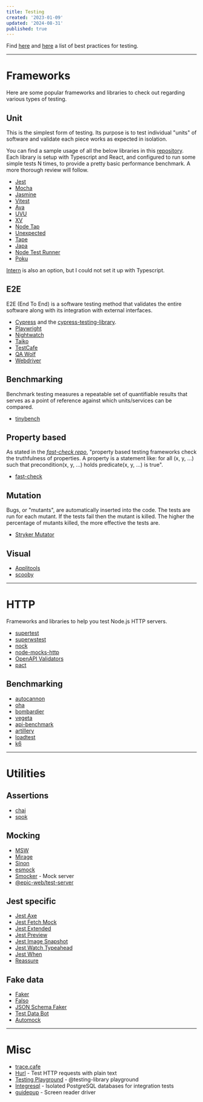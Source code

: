 ```yaml
---
title: Testing
created: '2023-01-09'
updated: '2024-08-31'
published: true
---
```


Find [here](https://github.com/goldbergyoni/javascript-testing-best-practices) and
[here](https://github.com/testjavascript/nodejs-integration-tests-best-practices) a list of best practices for testing.

---

# Frameworks

Here are some popular frameworks and libraries to check out regarding various types of testing.

## Unit

This is the simplest form of testing. Its purpose is to test individual "units" of software and validate each piece works as expected in isolation.

You can find a sample usage of all the below libraries in this [repository](https://github.com/AlexGavalas/test-runners).
Each library is setup with Typescript and React, and configured to run some simple tests N times, to provide a pretty basic performance benchmark.
A more thorough review will follow.

-   [Jest](https://github.com/facebook/jest)
-   [Mocha](https://github.com/mochajs/mocha)
-   [Jasmine](https://github.com/jasmine/jasmine)
-   [Vitest](https://github.com/vitest-dev/vitest)
-   [Ava](https://github.com/avajs/ava)
-   [UVU](https://github.com/lukeed/uvu)
-   [XV](https://github.com/typicode/xv)
-   [Node Tap](https://github.com/tapjs/node-tap)
-   [Unexpected](https://github.com/unexpectedjs/unexpected)
-   [Tape](https://github.com/ljharb/tape)
-   [Japa](https://github.com/japa/runner)
-   [Node Test Runner](https://nodejs.org/docs/latest-v18.x/api/test.html)
-   [Poku](https://github.com/wellwelwel/poku)

[Intern](https://github.com/theintern/intern) is also an option, but I could not set it up with Typescript.

## E2E

E2E (End To End) is a software testing method that validates the entire software along with its integration with external interfaces.

-   [Cypress](https://github.com/cypress-io/cypress) and the [cypress-testing-library](https://github.com/testing-library/cypress-testing-library).
-   [Playwright](https://github.com/microsoft/playwright)
-   [Nightwatch](https://github.com/nightwatchjs/nightwatch)
-   [Taiko](https://github.com/getgauge/taiko)
-   [TestCafe](https://github.com/DevExpress/testcafe)
-   [QA Wolf](https://github.com/qawolf/qawolf)
-   [Webdriver](https://github.com/webdriverio/webdriverio)

## Benchmarking

Benchmark testing measures a repeatable set of quantifiable results that serves as a point of reference against which units/services can be compared.

-   [tinybench](https://github.com/tinylibs/tinybench)

## Property based

As stated in the <cite>[fast-check repo](https://github.com/dubzzz/fast-check)</cite>,
"property based testing frameworks check the truthfulness of properties.
A property is a statement like: for all (x, y, ...) such that precondition(x, y, ...) holds predicate(x, y, ...) is true".

-   [fast-check](https://github.com/dubzzz/fast-check)

## Mutation

Bugs, or "mutants", are automatically inserted into the code. The tests are run for each mutant.
If the tests fail then the mutant is killed. The higher the percentage of mutants killed, the more effective the tests are.

-   [Stryker Mutator](https://github.com/stryker-mutator/stryker-js)

## Visual

-   [Applitools](https://applitools.com)
-   [scooby](https://github.com/AnimaApp/scooby)

---

# HTTP

Frameworks and libraries to help you test Node.js HTTP servers.

-   [supertest](https://github.com/ladjs/supertest)
-   [superwstest](https://github.com/davidje13/superwstest)
-   [nock](https://github.com/nock/nock)
-   [node-mocks-http](https://github.com/howardabrams/node-mocks-http)
-   [OpenAPI Validators](https://github.com/openapi-library/OpenAPIValidators)
-   [pact](https://github.com/pact-foundation/pact-js)

## Benchmarking

-   [autocannon](https://github.com/mcollina/autocannon)
-   [oha](https://github.com/hatoo/oha)
-   [bombardier](https://github.com/codesenberg/bombardier)
-   [vegeta](https://github.com/tsenart/vegeta)
-   [api-benchmark](https://github.com/matteofigus/api-benchmark)
-   [artillery](https://github.com/artilleryio/artillery)
-   [loadtest](https://github.com/alexfernandez/loadtest)
-   [k6](https://github.com/grafana/k6)

---

# Utilities

## Assertions

-   [chai](https://github.com/chaijs/chai)
-   [spok](https://github.com/thlorenz/spok)

## Mocking

-   [MSW](https://github.com/mswjs/msw)
-   [Mirage](https://github.com/miragejs/miragejs)
-   [Sinon](https://github.com/sinonjs/sinon)
-   [esmock](https://github.com/iambumblehead/esmock)
-   [Smocker](https://github.com/Thiht/smocker) - Mock server
-   [@epic-web/test-server](https://github.com/epicweb-dev/test-server)

## Jest specific

-   [Jest Axe](https://github.com/nickcolley/jest-axe)
-   [Jest Fetch Mock](https://github.com/jefflau/jest-fetch-mock)
-   [Jest Extended](https://github.com/jest-community/jest-extended)
-   [Jest Preview](https://github.com/nvh95/jest-preview)
-   [Jest Image Snapshot](https://github.com/americanexpress/jest-image-snapshot)
-   [Jest Watch Typeahead](https://github.com/jest-community/jest-watch-typeahead)
-   [Jest When](https://github.com/timkindberg/jest-when)
-   [Reassure](https://github.com/callstack/reassure)

## Fake data

-   [Faker](https://github.com/faker-js/faker/)
-   [Falso](https://github.com/ngneat/falso)
-   [JSON Schema Faker](https://github.com/json-schema-faker/json-schema-faker)
-   [Test Data Bot](https://github.com/jackfranklin/test-data-bot)
-   [Automock](https://github.com/automock/automock)

---

# Misc

-   [trace.cafe](https://trace.cafe/)
-   [Hurl](https://github.com/Orange-OpenSource/hurl) - Test HTTP requests with plain text
-   [Testing Playground](https://testing-playground.com/) - @testing-library playground
-   [Integresql](https://github.com/allaboutapps/integresql) - Isolated PostgreSQL databases for integration tests
-   [guidepup](https://github.com/guidepup/guidepup) - Screen reader driver

